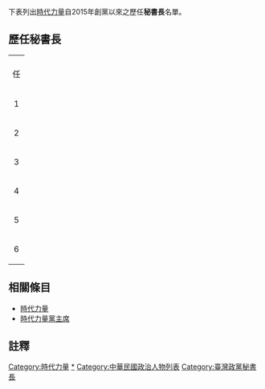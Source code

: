 {{Unreferenced|time=2020-08-19T04:59:40+00:00}}
下表列出[[時代力量|時代力量]]自2015年創黨以來之歷任'''秘書長'''名單。

== 歷任秘書長 ==
{| class="wikitable"
|-
|colspan=9 align="center" bgcolor="#CCCCFF" |
|-
! 任 !!肖像!!姓名 !! 就任 !! 卸任 !! 黨主席
|-
| 1
| [[File:Replace_this_image_female.svg|80px]]
| [[陳惠敏_(時代力量)|陳惠敏]]
| 2015年3月1日
| 2019年3月1日
| [[林昶佐|林昶佐]]<br>(2015年7月2日止)<br>[[黃國昌|黃國昌]]<br>(2015年7月2日起)
|-
| 2
| [[File:Replace_this_image_female.svg|80px]]
| [[陳孟秀|陳孟秀]]
| 2019年3月1日
| 2019年8月30日
| [[邱顯智|邱顯智]]<br>(2019年8月20日止)<br>[[徐永明|徐永明]]<br>(2019年8月20日起)
|-
| 3
| [[File:Replace_this_image_female.svg|80px]]
| [[吳佩芸|吳佩芸]]
| 2019年8月30日
| 2020年3月1日
| [[徐永明|徐永明]]
|-
| 4
| [[File:Replace_this_image_male.svg|80px]]
| [[陳志明_(1976年)|陳志明]]
| 2020年3月1日
| 2020年8月29日
| [[徐永明|徐永明]]<br>(2020年8月1日止)<br>[[邱顯智|邱顯智]]<br>(代理；2020年8月1日-2020年8月5日)
|-
| 5
| [[File:高鈺婷.jpg|80px]]
| [[高鈺婷|高鈺婷]]
| 2020年9月16日
| 2020年11月17日
| [[高鈺婷|高鈺婷]]<br>(2020年8月29日-2020年11月4日)
|-
| 6
| [[File:Replace_this_image_female.svg|80px]]
| [[白卿芬|白卿芬]]
| 2020年11月17日
| 現任
| [[陳椒華|陳椒華]]<br>(2020年11月17日-現任)
|}

== 相關條目 ==
*[[時代力量|時代力量]]
*[[時代力量黨主席|時代力量黨主席]]

== 註釋 ==
{{Reflist|2}}
{{Portal bar|中華民國|台灣|政黨|政治}}
[[Category:時代力量|Category:時代力量]]
[[Category:時代力量黨秘書長|*]]
[[Category:中華民國政治人物列表|Category:中華民國政治人物列表]]
[[Category:臺灣政黨秘書長|Category:臺灣政黨秘書長]]